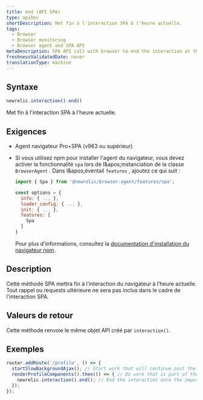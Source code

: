 ```yaml
---
title: end (API SPA)
type: apiDoc
shortDescription: Met fin à l'interaction SPA à l'heure actuelle.
tags:
  - Browser
  - Browser monitoring
  - Browser agent and SPA API
metaDescription: SPA API call with browser to end the interaction at the current time.
freshnessValidatedDate: never
translationType: machine
---
```


## Syntaxe

```js
newrelic.interaction().end()
```

Met fin à l'interaction SPA à l'heure actuelle.

## Exigences

* Agent navigateur Pro+SPA (v963 ou supérieur)

* Si vous utilisez npm pour installer l'agent du navigateur, vous devez activer la fonctionnalité `spa` lors de l&amp;apos;instanciation de la classe `BrowserAgent` . Dans l&amp;apos;éventail `features` , ajoutez ce qui suit :

  ```js
  import { Spa } from '@newrelic/browser-agent/features/spa';

  const options = {
    info: { ... },
    loader_config: { ... },
    init: { ... },
    features: [
      Spa
    ]
  }
  ```

  Pour plus d'informations, consultez la [documentation d'installation du navigateur npm](https://www.npmjs.com/package/@newrelic/browser-agent#new-relic-browser-agent).

## Description

Cette méthode SPA mettra fin à l’interaction du navigateur à l’heure actuelle. Tout rappel ou requests ultérieure ne sera pas inclus dans le cadre de l'interaction SPA.

## Valeurs de retour

Cette méthode renvoie le même objet API créé par `interaction()`.

## Exemples

```js
router.addRoute('/profile', () => {
  startSlowBackgroundAjax(); // Start work that will continue past the end of the interaction
  renderProfileComponents().then(() => { // Do work that is part of the interaction
    newrelic.interaction().end(); // End the interaction once the important components an the page have finished rendering
  });
});
```